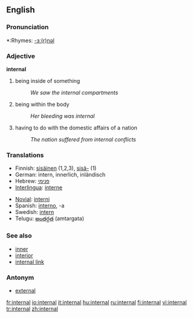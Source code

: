 ==English==

===Pronunciation===
*:Rhymes: [[Rhymes:English:-ɜː(r)nəl|-ɜː(r)nəl]]

===Adjective===
'''internal'''

# being inside of something
#:''We saw the internal compartments''
# being within the body
#:''Her bleeding was internal''
# having to do with the domestic affairs of a nation
#:''The nation suffered from internal conflicts''

=== Translations ===
{{top}}
*Finnish: [[sisäinen]] (1,2,3), [[sisä-]] (1)
*German: intern, innerlich, inländisch
*Hebrew: [[פנימי]]
*[[Interlingua]]: [[interne]]
{{mid}}
*[[Novial]]: [[interni]]
*Spanish: [[interno]], -a
*Swedish: [[intern]]
*Telugu: [[అంతర్గత]] (amtargata)
{{bottom}}

=== See also ===
*[[inner]]
*[[interior]]
*[[internal link]]

===Antonym===
*[[external]]

[[fr:internal]]
[[io:internal]]
[[it:internal]]
[[hu:internal]]
[[ru:internal]]
[[fi:internal]]
[[vi:internal]]
[[tr:internal]]
[[zh:internal]]